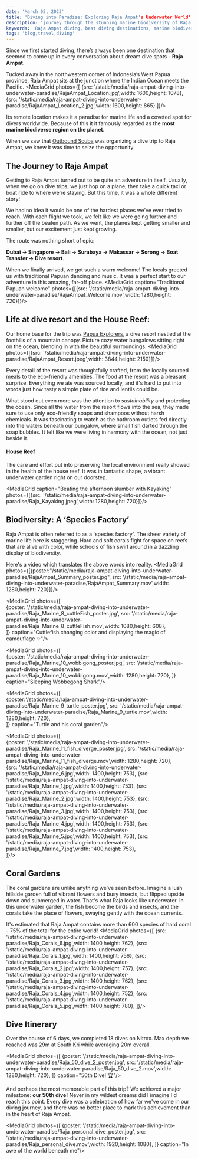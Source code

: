 ```yaml
---
date: 'March 05, 2023'
title: 'Diving into Paradise: Exploring Raja Ampat's Underwater World'
description: 'journey through the stunning marine biodiversity of Raja Ampat, one of the world's most pristine diving destinations'
keywords: 'Raja Ampat diving, best diving destinations, marine biodiversity, coral reefs Indonesia, underwater paradise, scuba diving in Raja Ampat, pristine dive sites, Coral Triangle diving, Papua Explorers resort, eco-friendly dive resorts, night dives Raja Ampat'
tags: 'blog,travel,diving'
---
```


Since we first started diving, there’s always been one destination that seemed to come up in every conversation about dream dive spots - **Raja Ampat**.

Tucked away in the northwestern corner of Indonesia’s West Papua province, Raja Ampat sits at the junction where the Indian Ocean meets the Pacific.
<MediaGrid photos={[
    {src: '/static/media/raja-ampat-diving-into-underwater-paradise/RajaAmpat_Location.jpg',width: 1600,height: 1078},
    {src: '/static/media/raja-ampat-diving-into-underwater-paradise/RajaAmpat_Location_2.jpg',width: 1600,height: 865}
]}/>

Its remote location makes it a paradise for marine life and a coveted spot for divers worldwide. 
Because of this it it famously regarded as the **most marine biodiverse region on the planet**.

When we saw that [Outbound Scuba](https://www.instagram.com/outboundscuba/) was organizing a dive trip to Raja Ampat, we knew it was time to seize the opportunity.


## The Journey to Raja Ampat
Getting to Raja Ampat turned out to be quite an adventure in itself. 
Usually, when we go on dive trips, we just hop on a plane, then take a quick taxi or boat ride to where we're staying. 
But this time, it was a whole different story!

We had no idea it would be one of the hardest places we've ever tried to reach. 
With each flight we took, we felt like we were going further and further off the beaten path. 
As we went, the planes kept getting smaller and smaller, but our excitement just kept growing.

The route was nothing short of epic: 

**Dubai -> Singapore -> Bali -> Surabaya -> Makassar -> Sorong -> Boat Transfer -> Dive resort**.

When we finally arrived, we got such a warm welcome! 
The locals greeted us with traditional Papuan dancing and music. 
It was a perfect start to our adventure in this amazing, far-off place.
<MediaGrid caption="Traditional Papuan welcome" photos={[{src: '/static/media/raja-ampat-diving-into-underwater-paradise/RajaAmpat_Welcome.mov',width: 1280,height: 720}]}/>


## Life at dive resort and the House Reef:
Our home base for the trip was [Papua Explorers](https://www.papuaexplorers.com/), a dive resort nestled at the foothills of a mountain canopy.
Picture cozy water bungalows sitting right on the ocean, blending in with the beautiful surroundings.
<MediaGrid photos={[{src: '/static/media/raja-ampat-diving-into-underwater-paradise/RajaAmpat_Resort.jpeg',width: 3844,height: 2150}]}/>


Every detail of the resort was thoughtfully crafted, from the locally sourced meals to the eco-friendly amenities.
The food at the resort was a pleasant surprise. Everything we ate was sourced locally, and it's hard to put into words just how tasty a simple plate of rice and lentils could be. 

What stood out even more was the attention to *sustainability* and protecting the ocean. 
Since all the water from the resort flows into the sea, they made sure to use only eco-friendly soaps and shampoos without harsh chemicals. 
It was fascinating to watch as the bathroom outlets fed directly into the waters beneath our bungalow, where small fish darted through the soap bubbles. 
It felt like we were living in harmony with the ocean, not just beside it.


#### House Reef
The care and effort put into preserving the local environment really showed in the health of the house reef. 
It was in fantastic shape, a vibrant underwater garden right on our doorstep.

<MediaGrid caption="Beating the afternoon slumber with Kayaking" photos={[{src: '/static/media/raja-ampat-diving-into-underwater-paradise/Raja_Kayaking.jpeg',width: 1280,height: 720}]}/> 

## Biodiversity: A ‘Species Factory’
Raja Ampat is often referred to as a 'species factory'. The sheer variety of marine life here is staggering. 
Hard and soft corals fight for space on reefs that are alive with color, while schools of fish swirl around in a dazzling display of biodiversity.

Here's a video which translates the above words into reality.
<MediaGrid photos={[{poster:"/static/media/raja-ampat-diving-into-underwater-paradise/RajaAmpat_Summary_poster.jpg", src: '/static/media/raja-ampat-diving-into-underwater-paradise/RajaAmpat_Summary.mov',width: 1280,height: 720}]}/>

<MediaGrid photos={[    
    {poster: '/static/media/raja-ampat-diving-into-underwater-paradise/Raja_Marine_8_cuttleFish_poster.jpg', src: '/static/media/raja-ampat-diving-into-underwater-paradise/Raja_Marine_8_cuttleFish.mov',width: 1080,height: 608},    
]} caption="Cuttlefish changing color and displaying the magic of camouflage ✨"/>

<MediaGrid photos={[    
    {poster: '/static/media/raja-ampat-diving-into-underwater-paradise/Raja_Marine_10_wobbigong_poster.jpg', src: '/static/media/raja-ampat-diving-into-underwater-paradise/Raja_Marine_10_wobbigong.mov',width: 1280,height: 720},
]} caption="Sleeping Wobbegong Shark"/>

<MediaGrid photos={[    
    {poster:'/static/media/raja-ampat-diving-into-underwater-paradise/Raja_Marine_9_turtle_poster.jpg', src: '/static/media/raja-ampat-diving-into-underwater-paradise/Raja_Marine_9_turtle.mov',width: 1280,height: 720},    
]} caption="Turtle and his coral garden"/>

<MediaGrid photos={[    
    {poster: '/static/media/raja-ampat-diving-into-underwater-paradise/Raja_Marine_11_fish_diverge_poster.jpg', src: '/static/media/raja-ampat-diving-into-underwater-paradise/Raja_Marine_11_fish_diverge.mov',width: 1280,height: 720},    
    {src: '/static/media/raja-ampat-diving-into-underwater-paradise/Raja_Marine_6.jpg',width: 1400,height: 753},
    {src: '/static/media/raja-ampat-diving-into-underwater-paradise/Raja_Marine_1.jpg',width: 1400,height: 753},
    {src: '/static/media/raja-ampat-diving-into-underwater-paradise/Raja_Marine_2.jpg',width: 1400,height: 753},
    {src: '/static/media/raja-ampat-diving-into-underwater-paradise/Raja_Marine_3.jpg',width: 1400,height: 753},
    {src: '/static/media/raja-ampat-diving-into-underwater-paradise/Raja_Marine_4.jpg',width: 1400,height: 753},
    {src: '/static/media/raja-ampat-diving-into-underwater-paradise/Raja_Marine_5.jpg',width: 1400,height: 753},
    {src: '/static/media/raja-ampat-diving-into-underwater-paradise/Raja_Marine_7.jpg',width: 1400,height: 753},    
]}/>

## Coral Gardens
The coral gardens are unlike anything we've seen before. 
Imagine a lush hillside garden full of vibrant flowers and busy insects, but flipped upside down and submerged in water. That's what Raja looks like underwater.
In this underwater garden, the fish become the birds and insects, and the corals take the place of flowers, swaying gently with the ocean currents. 

It's estimated that Raja Ampat contains more than 600 species of hard coral - 75% of the total for the entire world!
<MediaGrid photos={[
    {src: '/static/media/raja-ampat-diving-into-underwater-paradise/Raja_Corals_6.jpg',width: 1400,height: 762},
    {src: '/static/media/raja-ampat-diving-into-underwater-paradise/Raja_Corals_1.jpg',width: 1400,height: 756},
    {src: '/static/media/raja-ampat-diving-into-underwater-paradise/Raja_Corals_2.jpg',width: 1400,height: 757},
    {src: '/static/media/raja-ampat-diving-into-underwater-paradise/Raja_Corals_3.jpg',width: 1400,height: 762},
    {src: '/static/media/raja-ampat-diving-into-underwater-paradise/Raja_Corals_4.jpg',width: 1400,height: 752},
    {src: '/static/media/raja-ampat-diving-into-underwater-paradise/Raja_Corals_5.jpg',width: 1400,height: 780},
]}/>

## Dive Itinerary
Over the course of 6 days, we completed 18 dives on Nitrox. Max depth we reached was 29m at South Kri while averaging 20m overall.

<MediaGrid photos={[
    {poster: '/static/media/raja-ampat-diving-into-underwater-paradise/Raja_50_dive_2_poster.jpg', src: '/static/media/raja-ampat-diving-into-underwater-paradise/Raja_50_dive_2.mov',width: 1280,height: 720},
]} caption="50th Dive! 🏆"/>

And perhaps the most memorable part of this trip? We achieved a major milestone: **our 50th dive!** 
Never in my wildest dreams did I imagine I'd reach this point. Every dive was a celebration of how far we've come in our diving journey, and there was no better place to mark this achievement than in the heart of Raja Ampat.

<MediaGrid photos={[
    {poster: '/static/media/raja-ampat-diving-into-underwater-paradise/Raja_personal_dive_poster.jpg', src: '/static/media/raja-ampat-diving-into-underwater-paradise/Raja_personal_dive.mov',width: 1920,height: 1080},
]} caption="In awe of the world beneath me"/>
